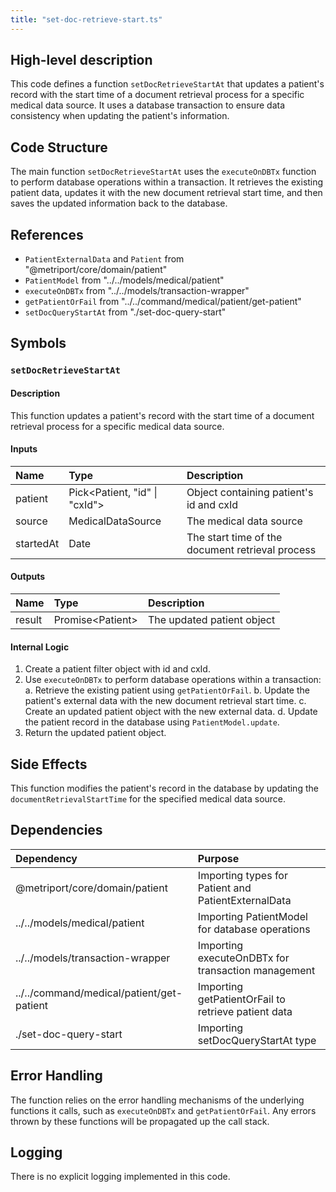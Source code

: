 ```yaml
---
title: "set-doc-retrieve-start.ts"
---
```


## High-level description
This code defines a function `setDocRetrieveStartAt` that updates a patient's record with the start time of a document retrieval process for a specific medical data source. It uses a database transaction to ensure data consistency when updating the patient's information.

## Code Structure
The main function `setDocRetrieveStartAt` uses the `executeOnDBTx` function to perform database operations within a transaction. It retrieves the existing patient data, updates it with the new document retrieval start time, and then saves the updated information back to the database.

## References
- `PatientExternalData` and `Patient` from "@metriport/core/domain/patient"
- `PatientModel` from "../../models/medical/patient"
- `executeOnDBTx` from "../../models/transaction-wrapper"
- `getPatientOrFail` from "../../command/medical/patient/get-patient"
- `setDocQueryStartAt` from "./set-doc-query-start"

## Symbols

### `setDocRetrieveStartAt`
#### Description
This function updates a patient's record with the start time of a document retrieval process for a specific medical data source.

#### Inputs
| Name | Type | Description |
|:-----|:-----|:------------|
| patient | Pick&lt;Patient, "id" \| "cxId"&gt; | Object containing patient's id and cxId |
| source | MedicalDataSource | The medical data source |
| startedAt | Date | The start time of the document retrieval process |

#### Outputs
| Name | Type | Description |
|:-----|:-----|:------------|
| result | Promise&lt;Patient&gt; | The updated patient object |

#### Internal Logic
1. Create a patient filter object with id and cxId.
2. Use `executeOnDBTx` to perform database operations within a transaction:
   a. Retrieve the existing patient using `getPatientOrFail`.
   b. Update the patient's external data with the new document retrieval start time.
   c. Create an updated patient object with the new external data.
   d. Update the patient record in the database using `PatientModel.update`.
3. Return the updated patient object.

## Side Effects
This function modifies the patient's record in the database by updating the `documentRetrievalStartTime` for the specified medical data source.

## Dependencies
| Dependency | Purpose |
|:-----------|:--------|
| @metriport/core/domain/patient | Importing types for Patient and PatientExternalData |
| ../../models/medical/patient | Importing PatientModel for database operations |
| ../../models/transaction-wrapper | Importing executeOnDBTx for transaction management |
| ../../command/medical/patient/get-patient | Importing getPatientOrFail to retrieve patient data |
| ./set-doc-query-start | Importing setDocQueryStartAt type |

## Error Handling
The function relies on the error handling mechanisms of the underlying functions it calls, such as `executeOnDBTx` and `getPatientOrFail`. Any errors thrown by these functions will be propagated up the call stack.

## Logging
There is no explicit logging implemented in this code.